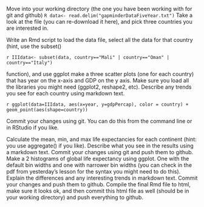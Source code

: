 
Move into your working directory (the one you have been working with for git and github)
`R data<- read.delim("gapminderDataFiveYear.txt")`
Take a look at the file (you can re-download it here), and pick three countries you are interested in.

Write an Rmd script to load the data file, select all the data for that country (hint, use the subset()

`r IIIdata<- subset(data, country=="Mali" | country=="Oman" | country=="Italy")`

function), and use ggplot make a three scatter plots (one for each country) that has year on the x-axis and GDP on the y axis. Make sure you load all the libraries you might need (ggplot2, reshape2, etc). Describe any trends you see for each country using markdown text.

`r ggplot(data=IIIdata, aes(x=year, y=gdpPercap), color = country) + geom_point(aes(shape=country))`

Commit your changes using git. You can do this from the command line or in RStudio if you like.

Calculate the mean, min, and max life expectancies for each continent (hint: you use aggregate() if you like). Describe what you see in the results using a markdown text.
Commit your changes using git and push them to github.
Make a 2 histograms of global life expectancy using ggplot. One with the default bin widths and one with narrower bin widths (you can check in the pdf from yesterday's lesson for the syntax you might need to do this). Explain the differences and any interesting trends in markdown text.
Commit your changes and push them to github.
Compile the final Rmd file to html, make sure it looks ok, and then commit this html file as well (should be in your working directory) and push everything to github.